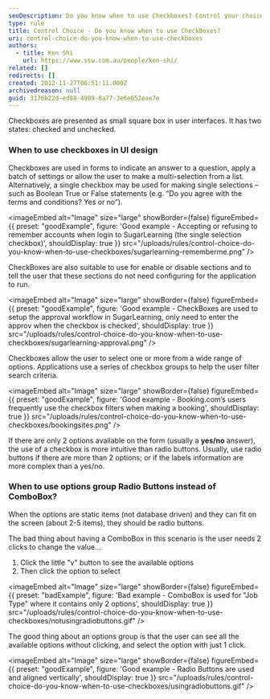 ```yaml
---
seoDescription: Do you know when to use Checkboxes? Control your choice with these guidelines! Use checkboxes for forms that require answers to questions or batch settings, single selections like Boolean True/False, or multi-selection from lists.
type: rule
title: Control Choice - Do you know when to use CheckBoxes?
uri: control-choice-do-you-know-when-to-use-checkboxes
authors:
  - title: Ken Shi
    url: https://www.ssw.com.au/people/ken-shi/
related: []
redirects: []
created: 2012-11-27T08:51:11.000Z
archivedreason: null
guid: 3176b22d-ed88-4909-8a77-3e6e652eae7e
---
```


Checkboxes are presented as small square box in user interfaces. It has two states: checked and unchecked.
### When to use checkboxes in UI design

Checkboxes are used in forms to indicate an answer to a question, apply a batch of settings or allow the user to make a multi-selection from a list. Alternatively, a single checkbox may be used for making single selections – such as Boolean True or False statements (e.g. “Do you agree with the terms and conditions? Yes or no”).

<imageEmbed
  alt="Image"
  size="large"
  showBorder={false}
  figureEmbed={{
    preset: "goodExample",
    figure: 'Good example - Accepting or refusing to remember accounts when login to SugarLearning (the single selection checkbox)',
    shouldDisplay: true
  }}
  src="/uploads/rules/control-choice-do-you-know-when-to-use-checkboxes/sugarlearning-rememberme.png"
/>

CheckBoxes are also suitable to use for enable or disable sections and to tell the user that these sections do not need configuring for the application to run.

<imageEmbed
  alt="Image"
  size="large"
  showBorder={false}
  figureEmbed={{
    preset: "goodExample",
    figure: 'Good example - CheckBoxes are used to setup the approval workflow in SugarLearning, only need to enter the approv when the checkbox is checked',
    shouldDisplay: true
  }}
  src="/uploads/rules/control-choice-do-you-know-when-to-use-checkboxes/sugarlearning-approval.png"
/>

Checkboxes allow the user to select one or more from a wide range of options. Applications use a series of checkbox groups to help the user filter search criteria.

<imageEmbed
  alt="Image"
  size="large"
  showBorder={false}
  figureEmbed={{
    preset: "goodExample",
    figure: 'Good example - Booking.com’s users frequently use the checkbox filters when making a booking',
    shouldDisplay: true
  }}
  src="/uploads/rules/control-choice-do-you-know-when-to-use-checkboxes/bookingsites.png"
/>

If there are only 2 options available on the form (usually a **yes/no** answer), the use of a checkbox is more intuitive than radio buttons. Usually, use radio buttons if there are more than 2 options; or if the labels information are more complex than a yes/no.

### When to use options group Radio Buttons instead of ComboBox?

When the options are static items (not database driven) and they can fit on the screen (about 2-5 items), they should be radio buttons.

The bad thing about having a ComboBox in this scenario is the user needs 2 clicks to change the value...

1. Click the little "v" button to see the available options
2. Then click the option to select

<imageEmbed
  alt="Image"
  size="large"
  showBorder={false}
  figureEmbed={{
    preset: "badExample",
    figure: 'Bad example - ComboBox is used for "Job Type" where it contains only 2 options',
    shouldDisplay: true
  }}
  src="/uploads/rules/control-choice-do-you-know-when-to-use-checkboxes/notusingradiobuttons.gif"
/>

The good thing about an options group is that the user can see all the available options without clicking, and select the option with just 1 click.

<imageEmbed
  alt="Image"
  size="large"
  showBorder={false}
  figureEmbed={{
    preset: "goodExample",
    figure: 'Good example - Radio Buttons are used and aligned vertically',
    shouldDisplay: true
  }}
  src="/uploads/rules/control-choice-do-you-know-when-to-use-checkboxes/usingradiobuttons.gif"
/>